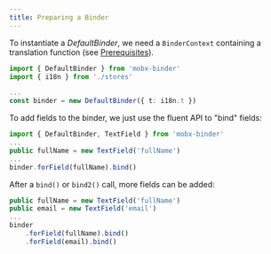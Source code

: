 ```yaml
---
title: Preparing a Binder
---
```


To instantiate a *DefaultBinder*, we need a `BinderContext` containing a translation function (see [Prerequisites](prerequisites)).

``` typescript
import { DefaultBinder } from 'mobx-binder'
import { i18n } from './stores'

...
const binder = new DefaultBinder({ t: i18n.t })
```

To add fields to the binder, we just use the fluent API to "bind" fields:

``` typescript
import { DefaultBinder, TextField } from 'mobx-binder'
...
public fullName = new TextField('fullName')
...
binder.forField(fullName).bind()
```

After a `bind()` or `bind2()` call, more fields can be added:

``` typescript
public fullName = new TextField('fullName')
public email = new TextField('email')
...
binder
    .forField(fullName).bind()
    .forField(email).bind()
```
